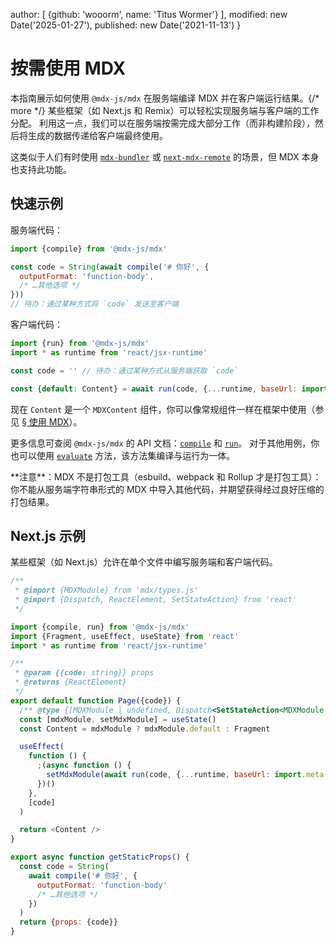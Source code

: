 
  author: [
    {github: 'wooorm', name: 'Titus Wormer'}
  ],
  modified: new Date('2025-01-27'),
  published: new Date('2021-11-13')
}

# 按需使用 MDX

本指南展示如何使用 `@mdx-js/mdx` 在服务端编译 MDX 并在客户端运行结果。{/* more */}
某些框架（如 Next.js 和 Remix）可以轻松实现服务端与客户端的工作分配。
利用这一点，我们可以在服务端按需完成大部分工作（而非构建阶段），然后将生成的数据传递给客户端最终使用。

这类似于人们有时使用 [`mdx-bundler`][mdx-bundler] 或 [`next-mdx-remote`][next-mdx-remote] 的场景，但 MDX 本身也支持此功能。

## 快速示例

服务端代码：

```js twoslash path="server.js"
import {compile} from '@mdx-js/mdx'

const code = String(await compile('# 你好', {
  outputFormat: 'function-body',
  /* …其他选项 */
}))
// 待办：通过某种方式将 `code` 发送至客户端
```

客户端代码：

```js twoslash path="client.js"
import {run} from '@mdx-js/mdx'
import * as runtime from 'react/jsx-runtime'

const code = '' // 待办：通过某种方式从服务端获取 `code`

const {default: Content} = await run(code, {...runtime, baseUrl: import.meta.url})
```

现在 `Content` 是一个 `MDXContent` 组件，你可以像常规组件一样在框架中使用（参见 [§ 使用 MDX][use]）。

更多信息可查阅 `@mdx-js/mdx` 的 API 文档：[`compile`][compile] 和 [`run`][run]。
对于其他用例，你也可以使用 [`evaluate`][eval] 方法，该方法集编译与运行为一体。

<Note type="info">
  **注意**：MDX 不是打包工具（esbuild、webpack 和 Rollup 才是打包工具）：
  你不能从服务端字符串形式的 MDX 中导入其他代码，并期望获得经过良好压缩的打包结果。
</Note>

## Next.js 示例

某些框架（如 Next.js）允许在单个文件中编写服务端和客户端代码。

```js twoslash path="pages/hello.js"
/**
 * @import {MDXModule} from 'mdx/types.js'
 * @import {Dispatch, ReactElement, SetStateAction} from 'react'
 */

import {compile, run} from '@mdx-js/mdx'
import {Fragment, useEffect, useState} from 'react'
import * as runtime from 'react/jsx-runtime'

/**
 * @param {{code: string}} props
 * @returns {ReactElement}
 */
export default function Page({code}) {
  /** @type {[MDXModule | undefined, Dispatch<SetStateAction<MDXModule | undefined>>]} */
  const [mdxModule, setMdxModule] = useState()
  const Content = mdxModule ? mdxModule.default : Fragment

  useEffect(
    function () {
      ;(async function () {
        setMdxModule(await run(code, {...runtime, baseUrl: import.meta.url}))
      })()
    },
    [code]
  )

  return <Content />
}

export async function getStaticProps() {
  const code = String(
    await compile('# 你好', {
      outputFormat: 'function-body'
      /* …其他选项 */
    })
  )
  return {props: {code}}
}
```

[compile]: /packages/mdx/#compilefile-options

[eval]: /packages/mdx/#evaluatefile-options

[mdx-bundler]: https://github.com/kentcdodds/mdx-bundler

[next-mdx-remote]: https://github.com/hashicorp/next-mdx-remote

[run]: /packages/mdx/#runcode-options

[use]: /docs/using-mdx/